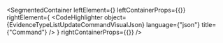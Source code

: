 
<SegmentedContainer
  leftElement={<EvidenceTypeListUpdateCommandDesc />}
  leftContainerProps={{}}
  rightElement={
    <CodeHighlighter
      object={EvidenceTypeListUpdateCommandVisualJson}
      language={"json"}
      title={"Command"}
    />
  }
  rightContainerProps={{}}
/>
